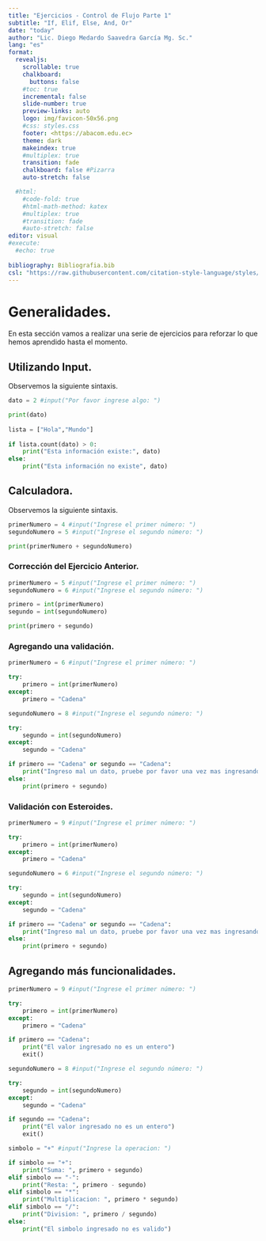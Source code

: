 ```yaml
---
title: "Ejercicios - Control de Flujo Parte 1"
subtitle: "If, Elif, Else, And, Or"
date: "today"
author: "Lic. Diego Medardo Saavedra García Mg. Sc."
lang: "es"
format:
  revealjs:
    scrollable: true
    chalkboard: 
      buttons: false
    #toc: true
    incremental: false
    slide-number: true
    preview-links: auto
    logo: img/favicon-50x56.png
    #css: styles.css
    footer: <https://abacom.edu.ec>
    theme: dark
    makeindex: true
    #multiplex: true
    transition: fade
    chalkboard: false #Pizarra
    auto-stretch: false

  #html: 
    #code-fold: true
    #html-math-method: katex
    #multiplex: true
    #transition: fade
    #auto-stretch: false
editor: visual
#execute: 
  #echo: true
    
bibliography: Bibliografia.bib
csl: "https://raw.githubusercontent.com/citation-style-language/styles/master/apa.csl"
---
```


# Generalidades.

En esta sección vamos a realizar una serie de ejercicios para reforzar lo que hemos aprendido hasta el momento.

## Utilizando Input.

Observemos la siguiente sintaxis.

```python
dato = 2 #input("Por favor ingrese algo: ")

print(dato)
    
lista = ["Hola","Mundo"]
    
if lista.count(dato) > 0:
    print("Esta información existe:", dato)
else:
    print("Esta información no existe", dato)

```

## Calculadora.

Observemos la siguiente sintaxis.

```python
primerNumero = 4 #input("Ingrese el primer número: ")
segundoNumero = 5 #input("Ingrese el segundo número: ")

print(primerNumero + segundoNumero)
```

### Corrección del Ejercicio Anterior.

```python
primerNumero = 5 #input("Ingrese el primer número: ")
segundoNumero = 6 #input("Ingrese el segundo número: ")

primero = int(primerNumero)
segundo = int(segundoNumero)

print(primero + segundo)
```

### Agregando una validación.

```python
primerNumero = 6 #input("Ingrese el primer número: ")

try:
    primero = int(primerNumero)
except:
    primero = "Cadena"

segundoNumero = 8 #input("Ingrese el segundo número: ")

try:
    segundo = int(segundoNumero)
except:
    segundo = "Cadena"

if primero == "Cadena" or segundo == "Cadena":
    print("Ingreso mal un dato, pruebe por favor una vez mas ingresando numeros")
else:
    print(primero + segundo)
```

### Validación con Esteroides.

```python
primerNumero = 9 #input("Ingrese el primer número: ")

try:
    primero = int(primerNumero)
except:
    primero = "Cadena"

segundoNumero = 6 #input("Ingrese el segundo número: ")

try:
    segundo = int(segundoNumero)
except:
    segundo = "Cadena"

if primero == "Cadena" or segundo == "Cadena":
    print("Ingreso mal un dato, pruebe por favor una vez mas ingresando numeros")
else:
    print(primero + segundo)
```

## Agregando más funcionalidades.

```python
primerNumero = 9 #input("Ingrese el primer número: ")

try:
    primero = int(primerNumero)
except:
    primero = "Cadena"

if primero == "Cadena":
    print("El valor ingresado no es un entero")
    exit()

segundoNumero = 8 #input("Ingrese el segundo número: ")

try:
    segundo = int(segundoNumero)
except:
    segundo = "Cadena"

if segundo == "Cadena":
    print("El valor ingresado no es un entero")
    exit()

simbolo = "+" #input("Ingrese la operacion: ")

if simbolo == "+":
    print("Suma: ", primero + segundo)
elif simbolo == "-":
    print("Resta: ", primero - segundo)
elif simbolo == "*":
    print("Multiplicacion: ", primero * segundo)
elif simbolo == "/":
    print("Division: ", primero / segundo)
else:
    print("El simbolo ingresado no es valido")

```
